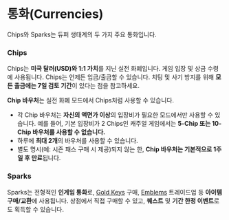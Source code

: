 # 통화(Currencies)

Chips와 Sparks는 듀퍼 생태계의 두 가지 주요 통화입니다.

### Chips

Chips는 **미국 달러(USD)와 1:1 가치**를 지닌 실전 화폐입니다. 게임 입장 및 상금 수령에 사용됩니다. Chips는 언제든 입금/출금할 수 있습니다. 치팅 및 사기 방지를 위해 **모든 출금에는 7일 검토 기간**이 있다는 점을 참고하세요.

**Chip 바우처**는 실전 화폐 모드에서 Chips처럼 사용할 수 있습니다.
- 각 Chip 바우처는 **자신의 액면가 이상**의 입장비가 필요한 모드에서만 사용할 수 있습니다. 예를 들어, 기본 입장비가 2 Chips인 캐주얼 게임에서는 **5-Chip 또는 10-Chip 바우처를 사용할 수 없습니다.**
- 하루에 **최대 2개**의 바우처를 사용할 수 있습니다.
- 별도 명시(예: 시즌 패스 구매 시 제공)되지 않는 한, **Chip 바우처는 기본적으로 1주일 후 만료**됩니다.

### Sparks

Sparks는 전형적인 **인게임 통화**로, [Gold Keys](./lootboxes#how-to-open-a-lootbox) 구매, [Emblems](./emblems#emblem-merging-trade-up) 트레이드업 등 **아이템 구매/교환**에 사용됩니다. 상점에서 직접 구매할 수 있고, **퀘스트** 및 **기간 한정 이벤트**로도 획득할 수 있습니다.